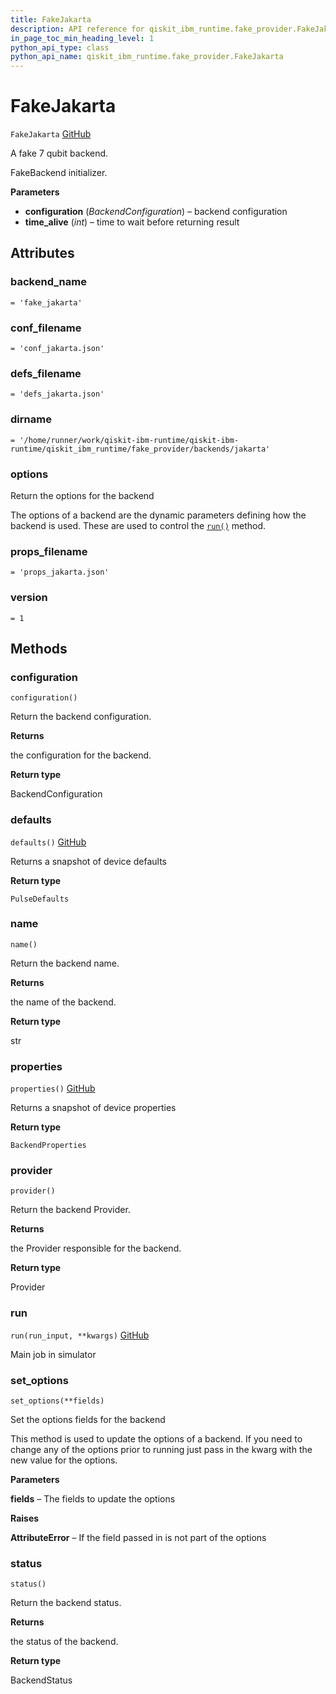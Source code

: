 ```yaml
---
title: FakeJakarta
description: API reference for qiskit_ibm_runtime.fake_provider.FakeJakarta
in_page_toc_min_heading_level: 1
python_api_type: class
python_api_name: qiskit_ibm_runtime.fake_provider.FakeJakarta
---
```


# FakeJakarta

<span id="qiskit_ibm_runtime.fake_provider.FakeJakarta" />

`FakeJakarta` [GitHub](https://github.com/Qiskit/qiskit-ibm-runtime/tree/stable/0.22/qiskit_ibm_runtime/fake_provider/backends/jakarta/fake_jakarta.py#L31-L38 "view source code")

A fake 7 qubit backend.

FakeBackend initializer.

**Parameters**

*   **configuration** (*BackendConfiguration*) – backend configuration
*   **time\_alive** (*int*) – time to wait before returning result

## Attributes

<span id="qiskit_ibm_runtime.fake_provider.FakeJakarta.backend_name" />

### backend\_name

`= 'fake_jakarta'`

<span id="qiskit_ibm_runtime.fake_provider.FakeJakarta.conf_filename" />

### conf\_filename

`= 'conf_jakarta.json'`

<span id="qiskit_ibm_runtime.fake_provider.FakeJakarta.defs_filename" />

### defs\_filename

`= 'defs_jakarta.json'`

<span id="qiskit_ibm_runtime.fake_provider.FakeJakarta.dirname" />

### dirname

`= '/home/runner/work/qiskit-ibm-runtime/qiskit-ibm-runtime/qiskit_ibm_runtime/fake_provider/backends/jakarta'`

<span id="qiskit_ibm_runtime.fake_provider.FakeJakarta.options" />

### options

Return the options for the backend

The options of a backend are the dynamic parameters defining how the backend is used. These are used to control the [`run()`](#qiskit_ibm_runtime.fake_provider.FakeJakarta.run "qiskit_ibm_runtime.fake_provider.FakeJakarta.run") method.

<span id="qiskit_ibm_runtime.fake_provider.FakeJakarta.props_filename" />

### props\_filename

`= 'props_jakarta.json'`

<span id="qiskit_ibm_runtime.fake_provider.FakeJakarta.version" />

### version

`= 1`

## Methods

### configuration

<span id="qiskit_ibm_runtime.fake_provider.FakeJakarta.configuration" />

`configuration()`

Return the backend configuration.

**Returns**

the configuration for the backend.

**Return type**

BackendConfiguration

### defaults

<span id="qiskit_ibm_runtime.fake_provider.FakeJakarta.defaults" />

`defaults()` [GitHub](https://github.com/Qiskit/qiskit-ibm-runtime/tree/stable/0.22/qiskit_ibm_runtime/fake_provider/fake_pulse_backend.py#L29-L33 "view source code")

Returns a snapshot of device defaults

**Return type**

`PulseDefaults`

### name

<span id="qiskit_ibm_runtime.fake_provider.FakeJakarta.name" />

`name()`

Return the backend name.

**Returns**

the name of the backend.

**Return type**

str

### properties

<span id="qiskit_ibm_runtime.fake_provider.FakeJakarta.properties" />

`properties()` [GitHub](https://github.com/Qiskit/qiskit-ibm-runtime/tree/stable/0.22/qiskit_ibm_runtime/fake_provider/fake_qasm_backend.py#L44-L48 "view source code")

Returns a snapshot of device properties

**Return type**

`BackendProperties`

### provider

<span id="qiskit_ibm_runtime.fake_provider.FakeJakarta.provider" />

`provider()`

Return the backend Provider.

**Returns**

the Provider responsible for the backend.

**Return type**

Provider

### run

<span id="qiskit_ibm_runtime.fake_provider.FakeJakarta.run" />

`run(run_input, **kwargs)` [GitHub](https://github.com/Qiskit/qiskit-ibm-runtime/tree/stable/0.22/qiskit_ibm_runtime/fake_provider/fake_backend.py#L545-L574 "view source code")

Main job in simulator

### set\_options

<span id="qiskit_ibm_runtime.fake_provider.FakeJakarta.set_options" />

`set_options(**fields)`

Set the options fields for the backend

This method is used to update the options of a backend. If you need to change any of the options prior to running just pass in the kwarg with the new value for the options.

**Parameters**

**fields** – The fields to update the options

**Raises**

**AttributeError** – If the field passed in is not part of the options

### status

<span id="qiskit_ibm_runtime.fake_provider.FakeJakarta.status" />

`status()`

Return the backend status.

**Returns**

the status of the backend.

**Return type**

BackendStatus

